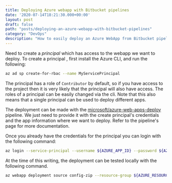 ```yaml
---
title: Deploying Azure webapp with Bitbucket pipelines
date: '2020-07-14T18:21:30.000+00:00'
layout: post
draft: false
path: "posts/deploying-an-azure-webapp-with-bitbucket-pipelines"
category: "DevOps"
description: "How to easily deploy an Azure WebApp from Bitbucket pipelines"
---
```


Need to create a _principal_ which has access to the webapp we want to deploy. To create a principal , first install the
Azure CLI, and run the following:

```bash
az ad sp create-for-rbac --name MyServicePrincipal
```

The principal has a role of `Contributor` by default, so if you have access to the project then it is very likely that
the principal will also have access. The roles of a principal can be easily changed via the cli. Note that this also
means that a single principal can be used to deploy different apps.

The deployment can be made with the
[microsoft/azure-web-apps-deploy](https://bitbucket.org/microsoft/azure-web-apps-deploy/src/master/) pipeline. We just
need to provide it with the create principal's credentials and the app information where we want to deploy. Refer to the
pipeline's page for more documentation.

Once you already have the credentials for the principal you can login with the following command:

```bash
az login --service-principal --username ${AZURE_APP_ID} --password ${AZURE_PASSWORD} --tenant ${AZURE_TENANT_ID}
```

At the time of this writing, the deployment can be tested locally with the following command.

```bash
az webapp deployment source config-zip --resource-group ${AZURE_RESOURCE_GROUP} --name ${AZURE_APP_NAME} --src ${ZIP_FILE}
```
